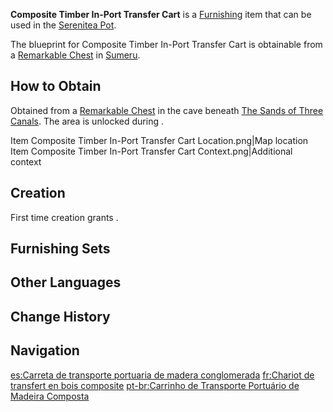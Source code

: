 {{Furnishing Infobox
|id             = 371131
|image          = Item Composite Timber In-Port Transfer Cart.png
|category       = Courtyard
|subcategory    = Large Ornament
|quality        = 3
|adeptal_energy = 60
|load           = 115
|reduced_load   = 83
|description    = A large cart often seen in [[Port Ormos]]. It has a wide base and an exceptional loading capacity. Only a few of these carts are needed to carry a common cargo ship's entire load. Unfortunately, the diameter of their wheels is quite narrow, and they can only move around smoothly on paved roads. Thus, these carts are mostly used for the transfer of goods within Port Ormos and are rarely seen out in the wilderness.
|mention        = 
|blueprint      = Remarkable Chest
|source1        = 
}}
'''Composite Timber In-Port Transfer Cart''' is a [[Furnishing]] item that can be used in the [[Serenitea Pot]].

The blueprint for Composite Timber In-Port Transfer Cart is obtainable from a [[Remarkable Chest]] in [[Sumeru]].

==How to Obtain==
Obtained from a [[Remarkable Chest]] in the cave beneath [[The Sands of Three Canals]]. The area is unlocked during {{Quest|Dune-Entombed Fecundity: Part II}}.
<gallery>
Item Composite Timber In-Port Transfer Cart Location.png|Map location
Item Composite Timber In-Port Transfer Cart Context.png|Additional context
</gallery>

==Creation==
First time creation grants {{Item|Trust|24|x=60}}.
{{Recipe
|type = Creation
|time = 14h
|Karmaphala Wood = 12
|sort = Karmaphala Wood
}}

==Furnishing Sets==
{{Craft Usage|type=Furnishing Set}}

==Other Languages==
{{Other Languages
|en      = Composite Timber In-Port Transfer Cart
|zhs     = 复合木材港内转运货车
|zhs_rm  = Fùhé Mùcái Gǎngnèi Zhuǎnyùn Huòchē
|zht     = 複合木材港內轉運貨車
|zht_rm  = Fùhé Mùcái Gǎngnèi Zhuǎnyùn Huòchē
|zh_tl   = 
|ja      = 複合材の港内積替用貨物車
|ja_rm   = Fukugou-zai no Kounai Sekitaiyou Kamotsusha{{Assumed}}
|ja_tl   = 
|ko      = 복합 목재 항내 운송 화물차
|ko_tl   = Compound Timber In-Harbor Transportation Truck
|es      = Carreta de transporte portuaria de madera conglomerada
|es_tl   = Conglomerate Wood Port Transport Cart 
|fr      = Chariot de transfert en bois composite
|fr_tl   = Composite Wood Transfer Cart
|ru      = Портовая повозка из композитной древесины
|ru_tl   = Composite Timber Port Cart
|th      = รถขนสินค้าไม้ผสมภายในท่าเรือ
|th_rm   = 
|th_tl   = 
|vi      = Xe Hàng Trong Cảng Gỗ Hỗn Hợp
|vi_tl   = 
|de      = Hafentransportwagen aus Kompositholz
|de_tl   = Composite Wood Port Transport Cart
|id      = Truk Angkut Kayu Pelabuhan Komposit
|id_tl   = Composite Timber Port Transport Truck
|pt      = Carrinho de Transporte Portuário de Madeira Composta
|pt_tl   = 
|tr      = Liman Nakliyesi Kompozit El Arabası
|tr_tl   = 
|it      = Carretto per trasporti portuali in legno composito
|it_tl   = Composite Timber Cart for Port Transfers
}}

==Change History==
{{Change History|3.4}}

==Navigation==
{{Furnishing Navbox|exterior}}

[[es:Carreta de transporte portuaria de madera conglomerada]]
[[fr:Chariot de transfert en bois composite]]
[[pt-br:Carrinho de Transporte Portuário de Madeira Composta]]